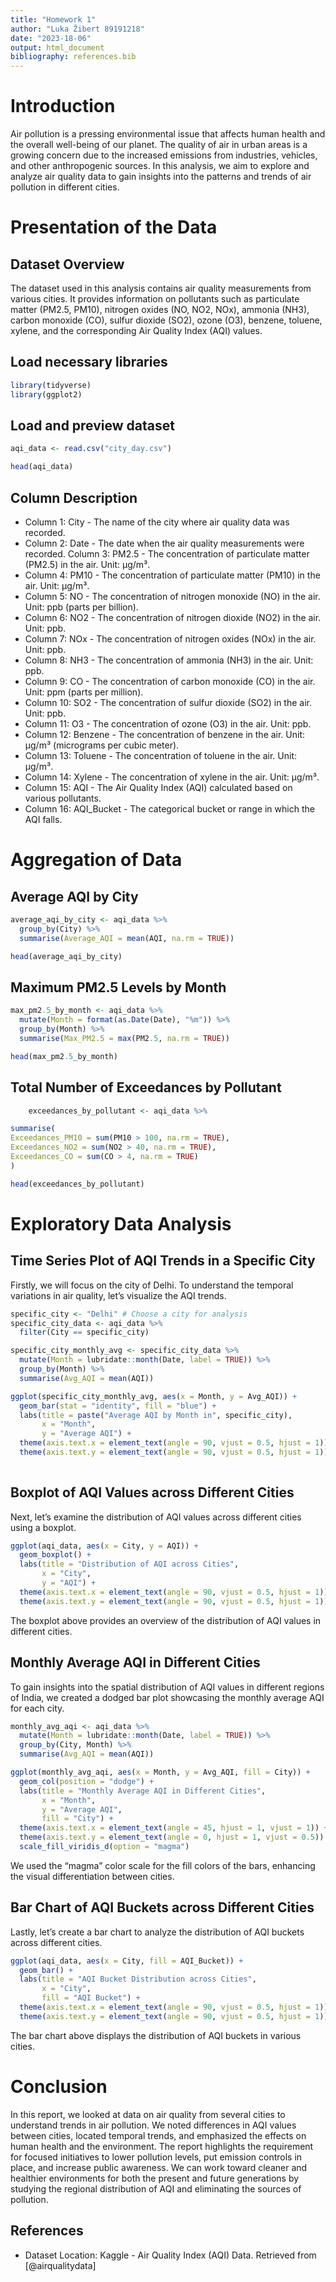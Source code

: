 ```yaml
---
title: "Homework 1"
author: "Luka Žibert 89191218"
date: "2023-18-06"
output: html_document
bibliography: references.bib
---
```


# Introduction

Air pollution is a pressing environmental issue that affects human health and the overall well-being of our planet. The quality of air in urban areas is a growing concern due to the increased emissions from industries, vehicles, and other anthropogenic sources. In this analysis, we aim to explore and analyze air quality data to gain insights into the patterns and trends of air pollution in different cities.

# Presentation of the Data

## Dataset Overview

The dataset used in this analysis contains air quality measurements from various cities. It provides information on pollutants such as particulate matter (PM2.5, PM10), nitrogen oxides (NO, NO2, NOx), ammonia (NH3), carbon monoxide (CO), sulfur dioxide (SO2), ozone (O3), benzene, toluene, xylene, and the corresponding Air Quality Index (AQI) values.

## Load necessary libraries

```r
library(tidyverse)
library(ggplot2)
```

## Load and preview dataset

```r
aqi_data <- read.csv("city_day.csv")

head(aqi_data)
```

## Column Description

- Column 1: City - The name of the city where air quality data was recorded.
- Column 2: Date - The date when the air quality measurements were recorded.
  Column 3: PM2.5 - The concentration of particulate matter (PM2.5) in the air. Unit: μg/m³.
- Column 4: PM10 - The concentration of particulate matter (PM10) in the air. Unit: μg/m³.
- Column 5: NO - The concentration of nitrogen monoxide (NO) in the air. Unit: ppb (parts per billion).
- Column 6: NO2 - The concentration of nitrogen dioxide (NO2) in the air. Unit: ppb.
- Column 7: NOx - The concentration of nitrogen oxides (NOx) in the air. Unit: ppb.
- Column 8: NH3 - The concentration of ammonia (NH3) in the air. Unit: ppb.
- Column 9: CO - The concentration of carbon monoxide (CO) in the air. Unit: ppm (parts per million).
- Column 10: SO2 - The concentration of sulfur dioxide (SO2) in the air. Unit: ppb.
- Column 11: O3 - The concentration of ozone (O3) in the air. Unit: ppb.
- Column 12: Benzene - The concentration of benzene in the air. Unit: µg/m³ (micrograms per cubic meter).
- Column 13: Toluene - The concentration of toluene in the air. Unit: µg/m³.
- Column 14: Xylene - The concentration of xylene in the air. Unit: µg/m³.
- Column 15: AQI - The Air Quality Index (AQI) calculated based on various pollutants.
- Column 16: AQI_Bucket - The categorical bucket or range in which the AQI falls.

# Aggregation of Data

## Average AQI by City


```r
average_aqi_by_city <- aqi_data %>%
  group_by(City) %>%
  summarise(Average_AQI = mean(AQI, na.rm = TRUE))

head(average_aqi_by_city)
```

## Maximum PM2.5 Levels by Month

```r
max_pm2.5_by_month <- aqi_data %>%
  mutate(Month = format(as.Date(Date), "%m")) %>%
  group_by(Month) %>%
  summarise(Max_PM2.5 = max(PM2.5, na.rm = TRUE))

head(max_pm2.5_by_month)
```

## Total Number of Exceedances by Pollutant

```r
    exceedances_by_pollutant <- aqi_data %>%

summarise(
Exceedances_PM10 = sum(PM10 > 100, na.rm = TRUE),
Exceedances_NO2 = sum(NO2 > 40, na.rm = TRUE),
Exceedances_CO = sum(CO > 4, na.rm = TRUE)
)

head(exceedances_by_pollutant)
```



# Exploratory Data Analysis

## Time Series Plot of AQI Trends in a Specific City

Firstly, we will focus on the city of Delhi. To understand the temporal variations in air quality, let's visualize the AQI trends.

```r
specific_city <- "Delhi" # Choose a city for analysis
specific_city_data <- aqi_data %>%
  filter(City == specific_city)

specific_city_monthly_avg <- specific_city_data %>%
  mutate(Month = lubridate::month(Date, label = TRUE)) %>%
  group_by(Month) %>%
  summarise(Avg_AQI = mean(AQI))

ggplot(specific_city_monthly_avg, aes(x = Month, y = Avg_AQI)) +
  geom_bar(stat = "identity", fill = "blue") +
  labs(title = paste("Average AQI by Month in", specific_city),
       x = "Month",
       y = "Average AQI") +
  theme(axis.text.x = element_text(angle = 90, vjust = 0.5, hjust = 1)) +
  theme(axis.text.y = element_text(angle = 90, vjust = 0.5, hjust = 1))
       
```

## Boxplot of AQI Values across Different Cities

Next, let's examine the distribution of AQI values across different cities using a boxplot.

```r
ggplot(aqi_data, aes(x = City, y = AQI)) +
  geom_boxplot() +
  labs(title = "Distribution of AQI across Cities",
       x = "City",
       y = "AQI") +
  theme(axis.text.x = element_text(angle = 90, vjust = 0.5, hjust = 1)) +
  theme(axis.text.y = element_text(angle = 90, vjust = 0.5, hjust = 1))
```

The boxplot above provides an overview of the distribution of AQI values in different cities.

## Monthly Average AQI in Different Cities

To gain insights into the spatial distribution of AQI values in different regions of India, we created a dodged bar plot showcasing the monthly average AQI for each city.

```r
monthly_avg_aqi <- aqi_data %>%
  mutate(Month = lubridate::month(Date, label = TRUE)) %>%
  group_by(City, Month) %>%
  summarise(Avg_AQI = mean(AQI))

ggplot(monthly_avg_aqi, aes(x = Month, y = Avg_AQI, fill = City)) +
  geom_col(position = "dodge") +
  labs(title = "Monthly Average AQI in Different Cities",
       x = "Month",
       y = "Average AQI",
       fill = "City") +
  theme(axis.text.x = element_text(angle = 45, hjust = 1, vjust = 1)) +
  theme(axis.text.y = element_text(angle = 0, hjust = 1, vjust = 0.5)) +
  scale_fill_viridis_d(option = "magma")
```

We used the "magma" color scale for the fill colors of the bars, enhancing the visual differentiation between cities.

## Bar Chart of AQI Buckets across Different Cities

Lastly, let's create a bar chart to analyze the distribution of AQI buckets across different cities.

```r
ggplot(aqi_data, aes(x = City, fill = AQI_Bucket)) +
  geom_bar() +
  labs(title = "AQI Bucket Distribution across Cities",
       x = "City",
       fill = "AQI Bucket") +
  theme(axis.text.x = element_text(angle = 90, vjust = 0.5, hjust = 1)) +
  theme(axis.text.y = element_text(angle = 90, vjust = 0.5, hjust = 1))
```

The bar chart above displays the distribution of AQI buckets in various cities.

# Conclusion
In this report, we looked at data on air quality from several cities to understand trends in air pollution. We noted differences in AQI values between cities, located temporal trends, and emphasized the effects on human health and the environment. The report highlights the requirement for focused initiatives to lower pollution levels, put emission controls in place, and increase public awareness. We can work toward cleaner and healthier environments for both the present and future generations by studying the regional distribution of AQI and eliminating the sources of pollution.

## References
* Dataset Location: Kaggle - Air Quality Index (AQI) Data. Retrieved from
[@airqualitydata]


